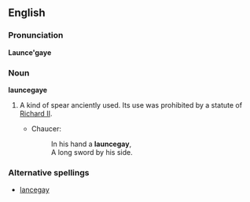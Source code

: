 ==English==

===Pronunciation===
'''Launce'gaye'''
{{rfap|UK|UK}}
{{rfap|US|US}}

===Noun===
'''launcegaye'''

# {{obsolete}} A kind of spear anciently used. Its use was prohibited by a statute of [[w:Richard II|Richard II]].
#* Chaucer:
#*:In his hand a '''launcegay''',
#*:A long sword by his side.

===Alternative spellings===
* [[lancegay]]